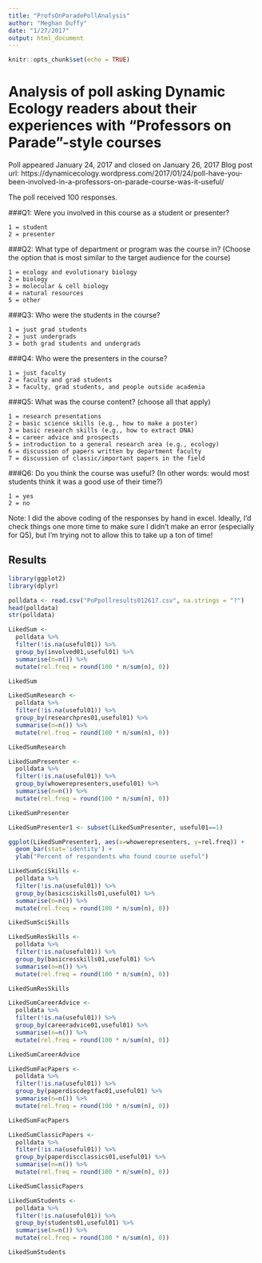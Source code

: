 ```yaml
---
title: "ProfsOnParadePollAnalysis"
author: "Meghan Duffy"
date: "1/27/2017"
output: html_document
---
```


```r
knitr::opts_chunk$set(echo = TRUE)
```

# Analysis of poll asking Dynamic Ecology readers about their experiences with "Professors on Parade"-style courses
Poll appeared January 24, 2017 and closed on January 26, 2017
Blog post url:
https://dynamicecology.wordpress.com/2017/01/24/poll-have-you-been-involved-in-a-professors-on-parade-course-was-it-useful/

The poll received 100 responses.

###Q1: Were you involved in this course as a student or presenter?
```
1 = student
2 = presenter
```

###Q2: What type of department or program was the course in? (Choose the option that is most similar to the target audience for the course)
```
1 = ecology and evolutionary biology
2 = biology
3 = molecular & cell biology
4 = natural resources
5 = other
```

###Q3: Who were the students in the course?
```
1 = just grad students
2 = just undergrads
3 = both grad students and undergrads
```

###Q4: Who were the presenters in the course?
```
1 = just faculty
2 = faculty and grad students
3 = faculty, grad students, and people outside academia
```

###Q5: What was the course content? (choose all that apply)
```
1 = research presentations
2 = basic science skills (e.g., how to make a poster)
3 = basic research skills (e.g., how to extract DNA)
4 = career advice and prospects
5 = introduction to a general research area (e.g., ecology)
6 = discussion of papers written by department faculty
7 = discussion of classic/important papers in the field
```

###Q6: Do you think the course was useful? (In other words: would most students think it was a good use of their time?)
```
1 = yes
2 = no
```

Note: I did the above coding of the responses by hand in excel. Ideally, I'd check things one more time to make sure I didn't make an error (especially for Q5), but I'm trying not to allow this to take up a ton of time!

## Results
```r
library(ggplot2)
library(dplyr)
```

```r
polldata <- read.csv("PoPpollresults012617.csv", na.strings = "?")
head(polldata)
str(polldata)
```

```r
LikedSum <- 
  polldata %>%
  filter(!is.na(useful01)) %>%
  group_by(involved01,useful01) %>%
  summarise(n=n()) %>%
  mutate(rel.freq = round(100 * n/sum(n), 0))

LikedSum
```

```r
LikedSumResearch <- 
  polldata %>%
  filter(!is.na(useful01)) %>%
  group_by(researchpres01,useful01) %>%
  summarise(n=n()) %>%
  mutate(rel.freq = round(100 * n/sum(n), 0))

LikedSumResearch
```

```r
LikedSumPresenter <- 
  polldata %>%
  filter(!is.na(useful01)) %>%
  group_by(whowerepresenters,useful01) %>%
  summarise(n=n()) %>%
  mutate(rel.freq = round(100 * n/sum(n), 0))

LikedSumPresenter

LikedSumPresenter1 <- subset(LikedSumPresenter, useful01==1)

ggplot(LikedSumPresenter1, aes(x=whowerepresenters, y=rel.freq)) +
  geom_bar(stat='identity') +
  ylab("Percent of respondents who found course useful")
```

```r
LikedSumSciSkills <- 
  polldata %>%
  filter(!is.na(useful01)) %>%
  group_by(basicsciskills01,useful01) %>%
  summarise(n=n()) %>%
  mutate(rel.freq = round(100 * n/sum(n), 0))

LikedSumSciSkills

```

```r
LikedSumResSkills <- 
  polldata %>%
  filter(!is.na(useful01)) %>%
  group_by(basicresskills01,useful01) %>%
  summarise(n=n()) %>%
  mutate(rel.freq = round(100 * n/sum(n), 0))

LikedSumResSkills

```

```r
LikedSumCareerAdvice <- 
  polldata %>%
  filter(!is.na(useful01)) %>%
  group_by(careeradvice01,useful01) %>%
  summarise(n=n()) %>%
  mutate(rel.freq = round(100 * n/sum(n), 0))

LikedSumCareerAdvice

```

```r
LikedSumFacPapers <- 
  polldata %>%
  filter(!is.na(useful01)) %>%
  group_by(paperdiscdeptfac01,useful01) %>%
  summarise(n=n()) %>%
  mutate(rel.freq = round(100 * n/sum(n), 0))

LikedSumFacPapers

```

```r
LikedSumClassicPapers <- 
  polldata %>%
  filter(!is.na(useful01)) %>%
  group_by(paperdiscclassics01,useful01) %>%
  summarise(n=n()) %>%
  mutate(rel.freq = round(100 * n/sum(n), 0))

LikedSumClassicPapers

```

```r
LikedSumStudents <- 
  polldata %>%
  filter(!is.na(useful01)) %>%
  group_by(students01,useful01) %>%
  summarise(n=n()) %>%
  mutate(rel.freq = round(100 * n/sum(n), 0))

LikedSumStudents

```